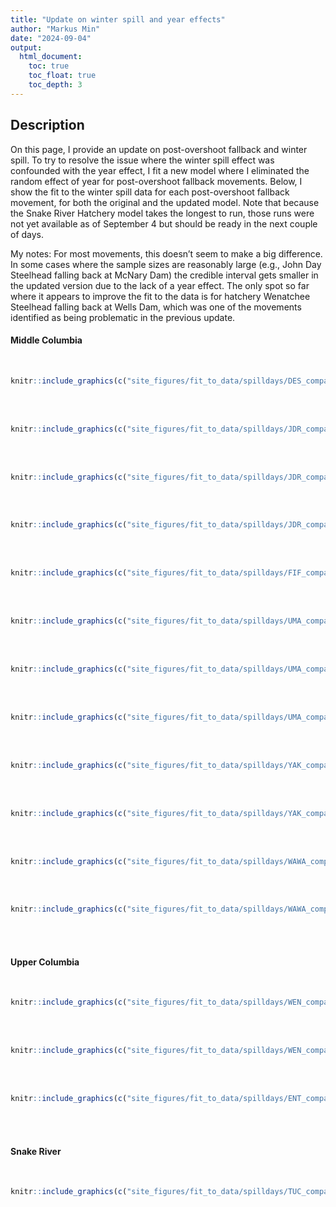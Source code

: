 ```yaml
---
title: "Update on winter spill and year effects"
author: "Markus Min"
date: "2024-09-04"
output:
  html_document:
    toc: true
    toc_float: true
    toc_depth: 3
---
```


## Description

On this page, I provide an update on post-overshoot fallback and winter spill. To try to resolve the issue where the winter spill effect was confounded with the year effect, I fit a new model where I eliminated the random effect of year for post-overshoot fallback movements. Below, I show the fit to the winter spill data for each post-overshoot fallback movement, for both the original and the updated model. Note that because the Snake River Hatchery model takes the longest to run, those runs were not yet available as of September 4 but should be ready in the next couple of days.

My notes: For most movements, this doesn't seem to make a big difference. In some cases where the sample sizes are reasonably large (e.g., John Day Steelhead falling back at McNary Dam) the credible interval gets smaller in the updated version due to the lack of a year effect. The only spot so far where it appears to improve the fit to the data is for hatchery Wenatchee Steelhead falling back at Wells Dam, which was one of the movements identified as being problematic in the previous update.


#### Middle Columbia

<br>

```r
knitr::include_graphics(c("site_figures/fit_to_data/spilldays/DES_compare_fallback_MCN_spilldays.png", "site_figures/fit_to_data/spilldays_v3/DES_compare_fallback_MCN_spilldays.png"))
``` 


<br>
<br>

```r
knitr::include_graphics(c("site_figures/fit_to_data/spilldays/JDR_compare_fallback_MCN_spilldays.png", "site_figures/fit_to_data/spilldays_v3/JDR_compare_fallback_MCN_spilldays.png"))
``` 


<br>
<br>


```r
knitr::include_graphics(c("site_figures/fit_to_data/spilldays/JDR_compare_fallback_PRA_spilldays.png", "site_figures/fit_to_data/spilldays_v3/JDR_compare_fallback_PRA_spilldays.png"))
``` 

<br>
<br>

```r
knitr::include_graphics(c("site_figures/fit_to_data/spilldays/JDR_compare_fallback_ICH_spilldays.png", "site_figures/fit_to_data/spilldays_v3/JDR_compare_fallback_ICH_spilldays.png"))
``` 

<br>
<br>

```r
knitr::include_graphics(c("site_figures/fit_to_data/spilldays/FIF_compare_fallback_MCN_spilldays.png", "site_figures/fit_to_data/spilldays_v3/FIF_compare_fallback_MCN_spilldays.png"))
``` 


<br>
<br>

```r
knitr::include_graphics(c("site_figures/fit_to_data/spilldays/UMA_compare_fallback_MCN_spilldays.png", "site_figures/fit_to_data/spilldays_v3/UMA_compare_fallback_MCN_spilldays.png"))
``` 


<br>
<br>

```r
knitr::include_graphics(c("site_figures/fit_to_data/spilldays/UMA_compare_fallback_ICH_spilldays.png", "site_figures/fit_to_data/spilldays_v3/UMA_compare_fallback_ICH_spilldays.png"))
``` 


<br>
<br>

```r
knitr::include_graphics(c("site_figures/fit_to_data/spilldays/UMA_compare_fallback_PRA_spilldays.png", "site_figures/fit_to_data/spilldays_v3/UMA_compare_fallback_PRA_spilldays.png"))
``` 

<br>
<br>

```r
knitr::include_graphics(c("site_figures/fit_to_data/spilldays/YAK_compare_fallback_PRA_spilldays.png", "site_figures/fit_to_data/spilldays_v3/YAK_compare_fallback_PRA_spilldays.png"))
``` 


<br>
<br>

```r
knitr::include_graphics(c("site_figures/fit_to_data/spilldays/YAK_compare_fallback_ICH_spilldays.png", "site_figures/fit_to_data/spilldays_v3/YAK_compare_fallback_ICH_spilldays.png"))
``` 


<br>
<br>

```r
knitr::include_graphics(c("site_figures/fit_to_data/spilldays/WAWA_compare_fallback_PRA_spilldays.png", "site_figures/fit_to_data/spilldays_v3/WAWA_compare_fallback_PRA_spilldays.png"))
``` 

<br>
<br>

```r
knitr::include_graphics(c("site_figures/fit_to_data/spilldays/WAWA_compare_fallback_ICH_spilldays.png", "site_figures/fit_to_data/spilldays_v3/WAWA_compare_fallback_ICH_spilldays.png"))
``` 

<br>
<br>

#### Upper Columbia

<br>

```r
knitr::include_graphics(c("site_figures/fit_to_data/spilldays/WEN_compare_fallback_RRE_spilldays.png", "site_figures/fit_to_data/spilldays_v3/WEN_compare_fallback_RRE_spilldays.png"))
``` 


<br>
<br>

```r
knitr::include_graphics(c("site_figures/fit_to_data/spilldays/WEN_compare_fallback_WEL_spilldays.png", "site_figures/fit_to_data/spilldays_v3/WEN_compare_fallback_WEL_spilldays.png"))
``` 

<br>
<br>


```r
knitr::include_graphics(c("site_figures/fit_to_data/spilldays/ENT_compare_fallback_WEL_spilldays.png", "site_figures/fit_to_data/spilldays_v3/ENT_compare_fallback_WEL_spilldays.png"))
``` 

<br>
<br>

#### Snake River

<br>

```r
knitr::include_graphics(c("site_figures/fit_to_data/spilldays/TUC_compare_fallback_LGR_spilldays.png", "site_figures/fit_to_data/spilldays_v3/TUC_compare_fallback_LGR_spilldays.png"))
``` 


<br>
<br>
